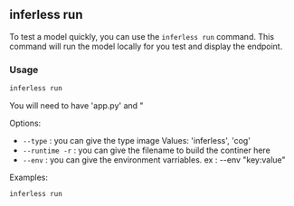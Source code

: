 ## inferless run 


To test a model quickly, you can use the `inferless run` command. This command will run the model locally for you test and display the endpoint. 

### Usage

```python
inferless run 
```

You will need to have 'app.py' and "


Options:

  - `--type` : you can give the type image Values: 'inferless', 'cog'
  - `--runtime -r` : you can give the filename to build the continer here
  - `--env` : you can give the environment varriables. ex : --env "key:value"


Examples:

```python
inferless run 
```
